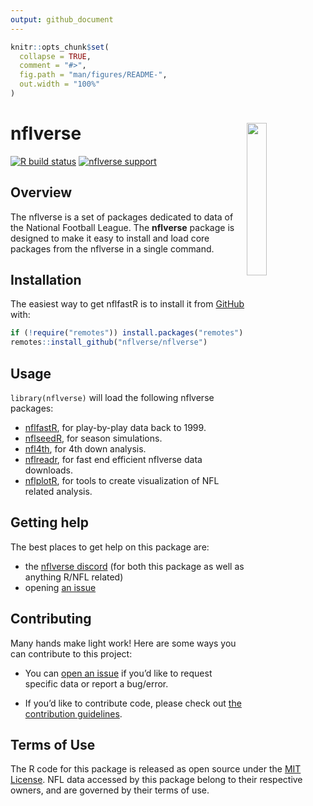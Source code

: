 ```yaml
---
output: github_document
---
```


<!-- README.md is generated from README.Rmd. Please edit that file -->

```r
knitr::opts_chunk$set(
  collapse = TRUE,
  comment = "#>",
  fig.path = "man/figures/README-",
  out.width = "100%"
)
```

# nflverse <a href='https://www.nflverse.com'><img src='man/figures/logo.png' align="right" width="25%" min-width="120px" /></a>


<!-- badges: start -->
[![R build status](https://img.shields.io/github/workflow/status/nflverse/nflverse/R-CMD-check?label=R%20check&style=flat-square&logo=github)](https://github.com/nflverse/nflverse/actions)
[![nflverse support](https://img.shields.io/discord/789805604076126219?color=7289da&label=nflverse%20support&logo=discord&logoColor=fff&style=flat-square)](https://discord.com/invite/5Er2FBnnQa)
<!-- badges: end -->

## Overview

The nflverse is a set of packages dedicated to data of the National Football League. The __nflverse__ package is designed to make it easy to install and load core packages from the nflverse in a single command.

## Installation

The easiest way to get nflfastR is to install it from [GitHub](https://github.com/nflverse/nflverse/) with:

```r
if (!require("remotes")) install.packages("remotes")
remotes::install_github("nflverse/nflverse")
```

## Usage

`library(nflverse)` will load the following nflverse packages: 

* [nflfastR](https://www.nflfastr.com/), for play-by-play data back to 1999.
* [nflseedR](https://nflseedr.com/), for season simulations.
* [nfl4th](https://www.nfl4th.com/), for 4th down analysis.
* [nflreadr](https://nflreadr.nflverse.com/), for fast end efficient nflverse data downloads.
* [nflplotR](https://nflplotr.nflverse.com/), for tools to create visualization of NFL related analysis.

## Getting help

The best places to get help on this package are:

-   the [nflverse discord](https://discord.com/invite/5Er2FBnnQa) (for both this package as well as anything R/NFL related)
-   opening [an issue](https://github.com/nflverse/nflverse/issues/new/choose)

## Contributing

Many hands make light work! Here are some ways you can contribute to
this project:

-   You can [open an issue](https://github.com/nflverse/nflverse/issues/new/choose) if you'd like to request specific data or report a bug/error.

-   If you'd like to contribute code, please check out [the contribution guidelines](https://nflverse.nflverse.com/CONTRIBUTING.html).

## Terms of Use

The R code for this package is released as open source under the [MIT License](https://nflverse.nflverse.com/LICENSE.html). NFL data accessed by this package belong to their respective owners, and are governed by their terms of use.
